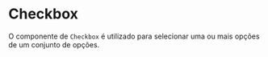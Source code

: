 

<Meta of={CheckboxStories} />

# Checkbox

O componente de `Checkbox` é utilizado para selecionar uma ou mais opções de um conjunto de opções.

<Canvas of={CheckboxStories.Base} />
